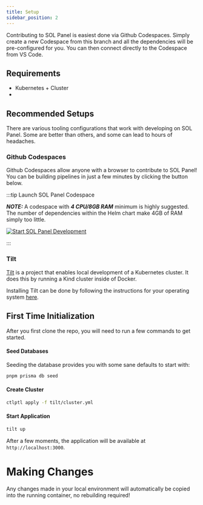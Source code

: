 ```yaml
---
title: Setup
sidebar_position: 2
---
```



Contributing to SOL Panel is easiest done via Github Codespaces.
Simply create a new Codespace from this branch and all the dependencies will be pre-configured for you.
You can then connect directly to the Codespace from VS Code.

## Requirements

- Kubernetes <RequiredVersion component="kubernetes" />+ Cluster
-

## Recommended Setups

There are various tooling configurations that work with developing on SOL Panel.
Some are better than others, and some can lead to hours of headaches.

### Github Codespaces

Github Codespaces allow anyone with a browser to contribute to SOL Panel! You can be building pipelines in just a few minutes by clicking the button below.

:::tip Launch SOL Panel Codespace

**_NOTE:_** A codespace with **_4 CPU/8GB RAM_** minimum is highly suggested. The number of dependencies within the Helm chart make 4GB of RAM simply too little.

[![Start SOL Panel Development](https://github.com/codespaces/badge.svg)](https://codespaces.new/trustless-engineering/sol-panel?quickstart=1)

:::

### Tilt

[Tilt](https://tilt.dev) is a project that enables local development of a Kubernetes cluster. It does this by running a Kind cluster inside of Docker.

Installing Tilt can be done by following the instructions for your operating system [here](https://docs.tilt.dev/install.html).

## First Time Initialization

After you first clone the repo, you will need to run a few commands to get started.

#### Seed Databases

Seeding the database provides you with some sane defaults to start with:

```bash
pnpm prisma db seed
```

#### Create Cluster

```bash
ctlptl apply -f tilt/cluster.yml
```

#### Start Application

```bash
tilt up
```

After a few moments, the application will be available at `http://localhost:3000`.

# Making Changes

Any changes made in your local environment will automatically be copied into the running container, no rebuilding required!
